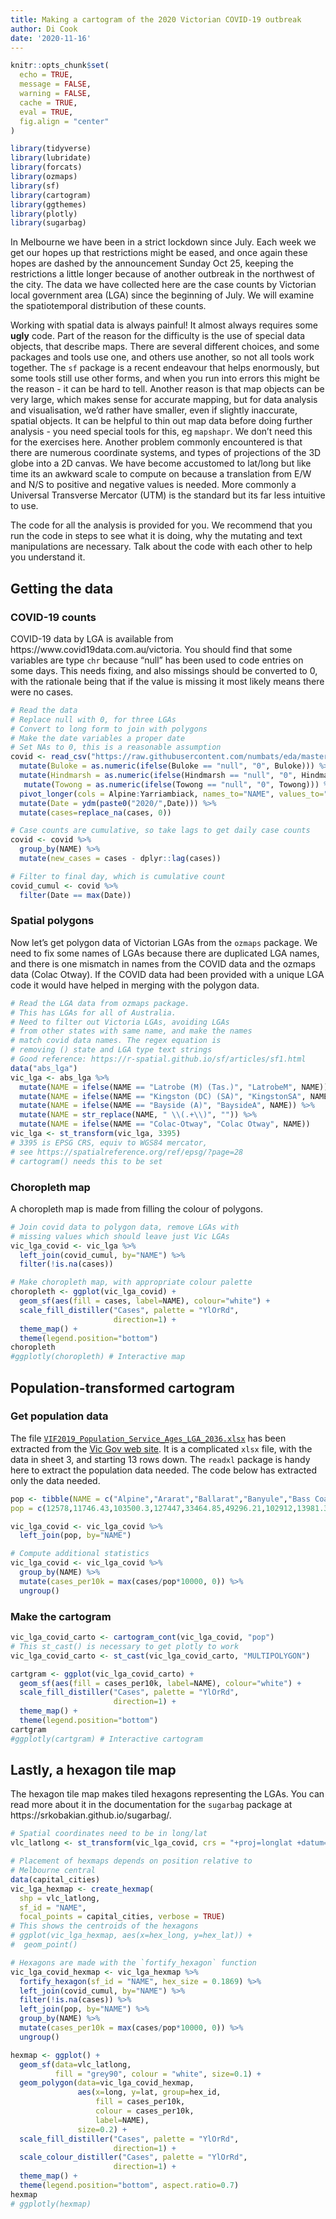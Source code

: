 ```yaml
---
title: Making a cartogram of the 2020 Victorian COVID-19 outbreak
author: Di Cook 
date: '2020-11-16'
---
```


```r
knitr::opts_chunk$set(
  echo = TRUE, 
  message = FALSE, 
  warning = FALSE, 
  cache = TRUE,
  eval = TRUE,
  fig.align = "center"
)
```


```r
library(tidyverse)
library(lubridate)
library(forcats)
library(ozmaps)
library(sf)
library(cartogram)
library(ggthemes)
library(plotly)
library(sugarbag)
```

In Melbourne we have been in a strict lockdown since July. Each week we get our hopes up that restrictions might be eased, and once again these hopes are dashed by the announcement Sunday Oct 25, keeping the restrictions a little longer because of another outbreak in the northwest of the city. The data we have collected here are the case counts by Victorian local government area (LGA) since the beginning of July. We will examine the spatiotemporal distribution of these counts. 

Working with spatial data is always painful! It almost always requires some **ugly** code. Part of the reason for the difficulty is the use of special data objects, that describe maps. There are several different choices, and some packages and tools use one, and others use another, so not all tools work together. The `sf` package is a recent endeavour that helps enormously, but some tools still use other forms, and when you run into errors this might be the reason - it can be hard to tell. Another reason is that map objects can be very large, which makes sense for accurate mapping, but for data analysis and visualisation, we'd rather have smaller, even if slightly inaccurate, spatial objects. It can be helpful to thin out map data before doing further analysis - you need special tools for this, eg `mapshapr`. We don't need this for the exercises here. Another problem commonly encountered is that there are numerous coordinate systems, and types of projections of the 3D globe into a 2D canvas. We have become accustomed to lat/long but like time its an awkward scale to compute on because a translation from E/W and N/S to positive and negative values is needed. More commonly a Universal Transverse Mercator (UTM) is the standard but its far less intuitive to use.  

The code for all the analysis is provided for you. We recommend that you run the code in steps to see what it is doing, why the mutating and text manipulations are necessary. Talk about the code with each other to help you understand it. 


## Getting the data

### COVID-19 counts

COVID-19 data by LGA is available from https://www.covid19data.com.au/victoria. You should find that some variables are type `chr` because "null" has been used to code entries on some days. This needs fixing, and also missings should be converted to 0, with the rationale being that if the value is missing it most likely means there were no cases.


```r
# Read the data
# Replace null with 0, for three LGAs
# Convert to long form to join with polygons
# Make the date variables a proper date
# Set NAs to 0, this is a reasonable assumption
covid <- read_csv("https://raw.githubusercontent.com/numbats/eda/master/data/melb_lga_covid.csv") %>%
  mutate(Buloke = as.numeric(ifelse(Buloke == "null", "0", Buloke))) %>%
  mutate(Hindmarsh = as.numeric(ifelse(Hindmarsh == "null", "0", Hindmarsh))) %>%
   mutate(Towong = as.numeric(ifelse(Towong == "null", "0", Towong))) %>%
  pivot_longer(cols = Alpine:Yarriambiack, names_to="NAME", values_to="cases") %>%
  mutate(Date = ydm(paste0("2020/",Date))) %>%
  mutate(cases=replace_na(cases, 0))

# Case counts are cumulative, so take lags to get daily case counts
covid <- covid %>%
  group_by(NAME) %>%
  mutate(new_cases = cases - dplyr::lag(cases))

# Filter to final day, which is cumulative count
covid_cumul <- covid %>% 
  filter(Date == max(Date)) 
```

### Spatial polygons

Now let's get polygon data of Victorian LGAs from the `ozmaps` package. We need to fix some names of LGAs because there are duplicated LGA names, and there is one mismatch in names from the COVID data and the ozmaps data (Colac Otway). If the COVID data had been provided with a unique LGA code it would have helped in merging with the polygon data.

```r
# Read the LGA data from ozmaps package. 
# This has LGAs for all of Australia. 
# Need to filter out Victoria LGAs, avoiding LGAs 
# from other states with same name, and make the names
# match covid data names. The regex equation is
# removing () state and LGA type text strings
# Good reference: https://r-spatial.github.io/sf/articles/sf1.html
data("abs_lga")
vic_lga <- abs_lga %>%
  mutate(NAME = ifelse(NAME == "Latrobe (M) (Tas.)", "LatrobeM", NAME)) %>%
  mutate(NAME = ifelse(NAME == "Kingston (DC) (SA)", "KingstonSA", NAME)) %>%
  mutate(NAME = ifelse(NAME == "Bayside (A)", "BaysideA", NAME)) %>% 
  mutate(NAME = str_replace(NAME, " \\(.+\\)", "")) %>%
  mutate(NAME = ifelse(NAME == "Colac-Otway", "Colac Otway", NAME)) 
vic_lga <- st_transform(vic_lga, 3395) 
# 3395 is EPSG CRS, equiv to WGS84 mercator, 
# see https://spatialreference.org/ref/epsg/?page=28
# cartogram() needs this to be set
```

### Choropleth map

A choropleth map is made from filling the colour of polygons. 

```r
# Join covid data to polygon data, remove LGAs with 
# missing values which should leave just Vic LGAs
vic_lga_covid <- vic_lga %>%
  left_join(covid_cumul, by="NAME") %>%
  filter(!is.na(cases))

# Make choropleth map, with appropriate colour palette
choropleth <- ggplot(vic_lga_covid) + 
  geom_sf(aes(fill = cases, label=NAME), colour="white") + 
  scale_fill_distiller("Cases", palette = "YlOrRd",
                       direction=1) + 
  theme_map() +
  theme(legend.position="bottom")
choropleth
#ggplotly(choropleth) # Interactive map
```

## Population-transformed cartogram

### Get population data

 The file [`VIF2019_Population_Service_Ages_LGA_2036.xlsx`](https://github.com/numbats/eda/blob/master/data/VIF2019_Population_Service_Ages_LGA_2036.xlsx)  has been extracted from the [Vic Gov web site](https://www.planning.vic.gov.au/land-use-and-population-research/victoria-in-future/tab-pages/victoria-in-future-data-tables). It is a complicated `xlsx` file, with the data in sheet 3, and starting 13 rows down. The `readxl` package is handy here to extract the population data needed. The code below has extracted only the data needed.
 
```r
pop <- tibble(NAME = c("Alpine","Ararat","Ballarat","Banyule","Bass Coast","Baw Baw","Bayside","Benalla","Boroondara","Brimbank","Buloke","Campaspe","Cardinia","Casey","Central Goldfields","Colac Otway","Corangamite","Darebin","East Gippsland","Frankston","Gannawarra","Glen Eira","Glenelg","Golden Plains","Greater Bendigo","Greater Dandenong","Greater Geelong","Greater Shepparton","Hepburn","Hindmarsh","Hobsons Bay","Horsham","Hume","Indigo","Kingston","Knox","Latrobe","Loddon","Macedon Ranges","Manningham","Mansfield","Maribyrnong","Maroondah","Melbourne","Melton","Mildura","Mitchell","Moira","Monash","Moonee Valley","Moorabool","Moreland","Mornington Peninsula","Mount Alexander","Moyne","Murrindindi","Nillumbik","Northern Grampians","Port Phillip","Pyrenees","Queenscliffe","South Gippsland","Southern Grampians","Stonnington","Strathbogie","Surf Coast","Swan Hill","Towong","Wangaratta","Warrnambool","Wellington","West Wimmera","Whitehorse","Whittlesea","Wodonga","Wyndham","Yarra","Yarra Ranges","Yarriambiack"), 
pop = c(12578,11746.43,103500.3,127447,33464.85,49296.21,102912,13981.3,177276,204190,6284,37596.09,97572.66,312789,13085.32,21362.81,16241,155126,45598.55,139502,10567.15,148583,19758.61,22016,112270.9,160222,239529.9,65071.32,15526.87,5787.223,93445.04,19884.51,207038,16165.73,158937.6,160353.5,74622.36,7559.041,47479.75,122570.7,8674.158,86942,114799.3,146097.1,141422.1,54658,41794.85,29486,192625,122871.1,32668.76,172289.5,161528,19093.7,16738.47,14052.73,64174,11570.29,108627.2,7315.398,2927.166,29120.95,16122.74,111003,10357.01,30465.01,20895.86,6045.765,28592,34243.1,43531.44,3932.907,169641.6,207058,40100,227008,92898.52,155227.4,6742.772))

vic_lga_covid <- vic_lga_covid %>%
  left_join(pop, by="NAME") 

# Compute additional statistics
vic_lga_covid <- vic_lga_covid %>%
  group_by(NAME) %>%
  mutate(cases_per10k = max(cases/pop*10000, 0)) %>%
  ungroup()
```

### Make the cartogram

```r
vic_lga_covid_carto <- cartogram_cont(vic_lga_covid, "pop")
# This st_cast() is necessary to get plotly to work
vic_lga_covid_carto <- st_cast(vic_lga_covid_carto, "MULTIPOLYGON") 

cartgram <- ggplot(vic_lga_covid_carto) + 
  geom_sf(aes(fill = cases_per10k, label=NAME), colour="white") + 
  scale_fill_distiller("Cases", palette = "YlOrRd",
                       direction=1) + 
  theme_map() +
  theme(legend.position="bottom") 
cartgram 
#ggplotly(cartgram) # Interactive cartogram
```

## Lastly, a hexagon tile map

The hexagon tile map makes tiled hexagons representing the LGAs. You can read more about it in the documentation for the `sugarbag` package at https://srkobakian.github.io/sugarbag/.

```r
# Spatial coordinates need to be in long/lat
vlc_latlong <- st_transform(vic_lga_covid, crs = "+proj=longlat +datum=WGS84")

# Placement of hexmaps depends on position relative to
# Melbourne central
data(capital_cities)
vic_lga_hexmap <- create_hexmap(
  shp = vlc_latlong,
  sf_id = "NAME",
  focal_points = capital_cities, verbose = TRUE)
# This shows the centroids of the hexagons
# ggplot(vic_lga_hexmap, aes(x=hex_long, y=hex_lat)) +
#  geom_point()

# Hexagons are made with the `fortify_hexagon` function
vic_lga_covid_hexmap <- vic_lga_hexmap %>%
  fortify_hexagon(sf_id = "NAME", hex_size = 0.1869) %>%
  left_join(covid_cumul, by="NAME") %>%
  filter(!is.na(cases)) %>%
  left_join(pop, by="NAME") %>%
  group_by(NAME) %>%
  mutate(cases_per10k = max(cases/pop*10000, 0)) %>%
  ungroup()

hexmap <- ggplot() +
  geom_sf(data=vlc_latlong, 
          fill = "grey90", colour = "white", size=0.1) +
  geom_polygon(data=vic_lga_covid_hexmap, 
               aes(x=long, y=lat, group=hex_id, 
                   fill = cases_per10k, 
                   colour = cases_per10k, 
                   label=NAME), 
               size=0.2) +
  scale_fill_distiller("Cases", palette = "YlOrRd",
                       direction=1) +
  scale_colour_distiller("Cases", palette = "YlOrRd",
                       direction=1) +
  theme_map() +
  theme(legend.position="bottom", aspect.ratio=0.7)
hexmap
# ggplotly(hexmap)
```


